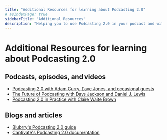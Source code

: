 ```yaml
---
title: "Additional Resources for learning about Podcasting 2.0"
# asIndexPage: true
sidebarTitle: "Additional Resources"
description: "Helping you to use Podcasting 2.0 in your podcast and with your publishing tool or podcast-hosting provider."
---
```


# Additional Resources for learning about Podcasting 2.0

## Podcasts, episodes, and videos

- [Podcasting 2.0 with Adam Curry, Dave Jones, and occasional guests](https://podcastindex.org/podcast/920666)
- [The Future of Podcasting with Dave Jackson and Daniel J. Lewis](https://futureofpodcasting.net)
- [Podcasting 2.0 in Practice with Claire Waite Brown](https://www.creativityfound.co.uk/podcasting)

## Blogs and articles

- [Blubrry's Podcasting 2.0 guide](https://blubrry.com/support/podcasting-2-0-introduction/)
- [Captivate's Podcasting 2.0 documentation](https://help.captivate.fm/en/category/podcasting-20-19abe1b/)
